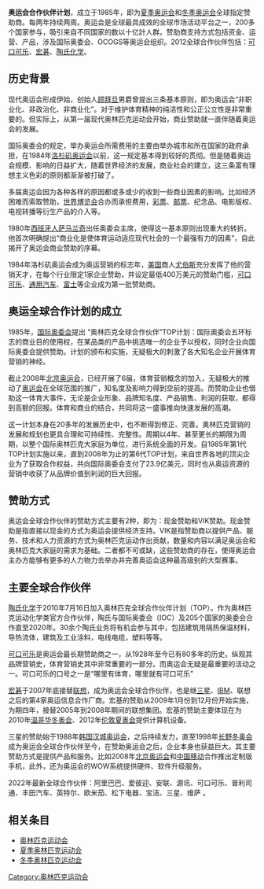 {{NoteTA
|G1=IT
}}
{{unreferenced|time=2011-10-18T10:01:32+00:00}}
'''奥运会合作伙伴计划'''，成立于1985年，即为[[夏季奥运会|夏季奥运会]]和[[冬季奥运会|冬季奥运会]]全球指定赞助商。每两年持续两周。奥运会是全球最具成效的全球市场活动平台之一，200多个国家参与，吸引来自不同国家的数以十亿計人群。赞助商支持方式包括资金、运营、产品，涉及国际奥委会、OCOGS等奥运会组织。2012全球合作伙伴包括：[[可口可乐|可口可乐]]、[[宏碁|宏碁]]、[[陶氏化学|陶氏化学]]。

== 历史背景 ==
现代奥运会形成伊始，创始人[[顾拜旦|顾拜旦]]男爵曾提出三条基本原则，即为奥运会“非职业化、非政治化、非商业化”。对于维护体育精神的纯洁性和公正公立性是非常重要的。但实际上，从第一届现代奥林匹克运动会开始，商业赞助就一直伴随着奥运会的发展。

国际奥委会的规定，举办奥运会所需费用的主要由举办城市和所在国家的政府承担，在1984年[[洛杉矶奥运会|洛杉矶奥运会]]以前，这一规定基本得到较好的贯彻。但是随着奥运会规模、影响的日益扩大，随着世界经济的发展，商业社会的建立，这三条富有理想主义色彩的原则都渐渐被打破了。

多届奥运会因为各种各样的原因都或多或少的收到一些商业因素的影响。比如经济困难而索取赞助，[[世界博览会|世界博览会]]合办而承担费用，[[彩票|彩票]]、[[邮票|邮票]]、纪念品、电影版权、电视转播等衍生产品的介入等。

1980年[[西班牙人|西班牙人]][[萨马兰奇|萨马兰奇]]出任奥委会主席，使得这一基本原则出现重大的转折。他首次明确提出“商业化是使体育运动适应现代社会的一个最强有力的因素”，自此揭开了奥运会商业赞助的序幕。

1984年洛杉矶奥运会成为奥运营销的标志年，[[美国|美国]]商人[[尤伯斯|尤伯斯]]充分发挥了他的营销天才，在每个行业限定1家企业赞助，并设定最低400万美元的赞助门槛，[[可口可乐|可口可乐]]、[[通用汽车|通用汽车]]、[[富士|富士]]等企业成为第一批赞助商。

== 奥运全球合作计划的成立 ==
1985年，[[国际奥委会|国际奥委会]]提出 “奥林匹克全球合作伙伴”TOP计划：国际奥委会五环标志的商业目的使用权，在某品类的产品中挑选唯一的企业予以授权，同时企业向国际奥委会提供赞助。计划的颁布和实施，无疑极大的刺激了各大知名企业开展体育营销的神经。

截止2008年[[2008年夏季奥林匹克运动会|北京奥运会]]，已经开展了6届，体育营销概念的加入，无疑极大的推动了[[奥运会|奥运会]]在全球范围的推广，知名度及影响力得到空前的提高。而赞助企业也借助这一体育大事件，无论是企业形象、品牌知名度、产品销售、利润的获取，都得到高额的回报。体育和商业的结合，共同将这一盛事推向快速发展的高潮。

这一计划本身在20多年的发展历史中，也不断得到修正、完善。奥林匹克营销的发展和规划也更具合理和可持续性、完整性。周期以4年、甚至更长的期限为周期，以整个国际奥林匹克大家庭为单位，进行系统全面的开发。自1985年第1代TOP计划实施以来，直到2008年为止的第6代TOP计划，来自世界各地的顶尖企业为了获取合作权益，共向国际奥委会支付了23.9亿美元，同时也从奥运资源的营销中收获了从品牌价值到利润的巨大回报。

== 赞助方式 ==
奥运会全球合作伙伴的赞助方式主要有2种，即为：现金赞助和VIK赞助。现金赞助是指直接以现金的方式为奥运会提供经济支持。VIK是指赞助商以提供产品、服务、技术和人力资源的方式为奥林匹克运动作出贡献，数量和内容以满足奥运会和奥林匹克大家庭的需求为基础。二者都不可或缺，这些赞助商的存在，使得奥运会主办方能够有更多的人力物力去举办并完善奥运会这种最高级别的大型赛事。

== 主要全球合作伙伴 ==
[[陶氏化学|陶氏化学]]于2010年7月16日加入奥林匹克全球合作伙伴计划（TOP）。作为奥林匹克运动化学类官方合作伙伴，陶氏与国际奥委会（IOC）及205个国家的奥委会合作直至2020年。30余个陶氏业务将有机会参与其中，包括建筑用隔热保温材料，导热流体，建筑及工业涂料，电线电缆，塑料等等。

[[可口可乐|可口可乐]]是奥运会最长期赞助商之一，从1928年至今已有80多年的历史。纵观其品牌营销史，体育营销史其中非常重要的一部分。而奥运会无疑是最重要的活动之一。可口可乐的口号之一是“哪里有体育，哪里就有可口可乐”

[[宏碁|宏碁]]于2007年底接替[[联想|联想]]，成为奥运会全球合作伙伴，也是继[[三星電子|三星]]、[[IBM|IBM]]、联想之后的第4家奥运信息合作厂商。宏基的赞助从2009年1月份到12月份开始实施，为期四年，接替2005年到2008年期间的联想集团。宏基的赞助主要体现在为2010年[[温哥华冬奥会|温哥华冬奥会]]、2012年[[2012年夏季奥林匹克运动会|伦敦夏奥会]]提供计算机设备。

三星的赞助始于1988年[[韩国|韩国]][[汉城奥运会|汉城奥运会]]，之后持续发力，直至1998年[[长野冬奥会|长野冬奥会]]成为奥运会全球合作伙伴至今，在赞助奥运会之后，企业本身也获益巨大。其主要赞助方式是提供产品和服务。比如2008年[[2008年夏季奥林匹克运动会|北京奥运会]]和[[中国移动|中国移动]]合作推出定制版手机，此外，还为奥运会的WOW系统提供硬件、软件升级服务。

2022年最新全球合作伙伴：阿里巴巴、爱彼迎、安联、源讯、可口可乐、普利司通、丰田汽车、英特尔、欧米茄、松下电器、宝洁、三星、维萨 。

==相关条目==
*[[奥林匹克运动会|奥林匹克运动会]]
*[[夏季奥林匹克运动会|夏季奥林匹克运动会]]
*[[冬季奥林匹克运动会|冬季奥林匹克运动会]]

[[Category:奥林匹克运动会|Category:奥林匹克运动会]]